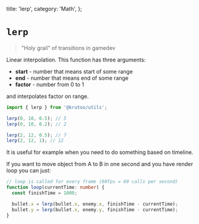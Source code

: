 
  title: 'lerp',
  category: 'Math',
};

# `lerp`

<div style={{ marginBottom: '20px' }}>
  <LerpDemo />
</div>

> "Holy grail" of transitions in gamedev

Linear interpolation. This function has three arguments:

- **start** - number that means start of some range
- **end** - number that means end of some range
- **factor** - number from 0 to 1

and interpolates factor on range.

```ts
import { lerp } from '@krutoo/utils';

lerp(0, 10, 0.5); // 5
lerp(0, 10, 0.2); // 2

lerp(2, 12, 0.5); // 7
lerp(2, 12, 1); // 12
```

It is useful for example when you need to do something based on timeline.

If you want to move object from A to B in one second and you have render loop you can just:

```ts
// loop is called for every frame (60fps = 60 calls per second)
function loop(currentTime: number) {
  const finishTime = 1000;

  bullet.x = lerp(bullet.x, enemy.x, finishTime - currentTime);
  bullet.y = lerp(bullet.x, enemy.y, finishTime - currentTime);
}
```
